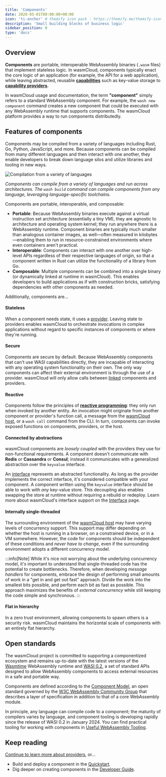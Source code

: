 ```yaml
---
title: 'Components'
date: 2020-05-01T00:00:00+00:00
icon: 'ti-anchor' # themify icon pack : https://themify.me/themify-icons
description: 'Small building blocks of business logic'
sidebar_position: 0
type: 'docs'
---
```


## Overview

**Components** are portable, interoperable WebAssembly binaries (`.wasm` files) that implement stateless logic. In wasmCloud, components typically enact the core logic of an application (for example, the API for a web application), while leaving abstracted, reusable [**capabilities**](/docs/concepts/capabilities/) such as key-value storage to [**capability providers**](/docs/concepts/providers/).

In wasmCloud usage and documentation, the term **"component"** simply refers to a standard WebAssembly component. For example, the `wash new component` command creates a new component that could be executed with any WebAssembly runtime that supports components. The wasmCloud platform provides a way to run components distributedly.

## Features of components

Components may be compiled from a variety of languages including Rust, Go, Python, JavaScript, and more. Because components can be compiled from many different languages and then interact with one another, they enable developers to break down language silos and utilize libraries and tooling in new ways. 

![Compilation from a variety of languages](../../static/img/compile.png)

*Components can compile from a variety of languages and run across architectures. The `wash build` command can compile components from any language, leveraging language-specific toolchains.*

Components are portable, interoperable, and composable:

* **Portable**: Because WebAssembly binaries execute against a virtual instruction set architecture (essentially a tiny VM), they are agnostic to architecture and operating system kernel; they run anywhere there is a WebAssembly runtime. Component binaries are typically much smaller than analogous container images, as well&mdash;often measured in kilobytes&mdash;enabling them to run in resource-constrained environments where even containers aren't practical. 
* **Interoperable**: Components can interact with one another over high-level APIs regardless of their respective languages of origin, so that a component written in Rust can utilize the functionality of a library from Go. 
* **Composable**: Multiple components can be combined into a single binary (or dynamically linked at runtime in wasmCloud). This enables developers to build applications as if with construction bricks, satisfying dependencies with other components as needed.  

Additionally, components are...

#### Stateless

When a component needs state, it uses a [provider](/docs/concepts/providers). Leaving state to providers enables wasmCloud to orchestrate invocations in complex applications without regard to specific instances of components or where they're running.

#### Secure

Components are secure by default. Because WebAssembly components that can't use WASI capabilities directly, they are incapable of interacting with any operating system functionality on their own. The only way components can affect their external environment is through the use of a provider. wasmCloud will only allow calls between [linked](/docs/concepts/linking-components/) components and providers.

#### Reactive

Components follow the principles of **[reactive programming](https://en.wikipedia.org/wiki/Reactive_programming)**: they only run when invoked by another entity. An invocation might originate from another component or provider's function call, a message from the [wasmCloud host](/docs/concepts/hosts/), or a `wash call` command from the CLI. In turn, components can invoke exposed functions on components, providers, or the host.

#### Connected by abstractions

wasmCloud components are _loosely coupled_ with the providers they use for non-functional requirements. A component doesn't communicate with **Redis** or **Cassandra** or **Consul**; instead it communicates with a generalized abstraction over the `keyvalue` interface.

An [interface](/docs/concepts/interfaces) represents an abstracted functionality. As long as the provider implements the correct interface, it's considered compatible with your component. A component written using the `keyvalue` interface should be able to work with _any_ key-value store. This decoupling also enables swapping the store at runtime without requiring a rebuild or redeploy. Learn more about wasmCloud's interface support on the [Interface](/docs/concepts/interfaces) page.

#### Internally single-threaded

The surrounding environment of the [wasmCloud host](/docs/concepts/hosts/) may have varying levels of concurrency support. This support may differ depending on whether the host is running in a browser, on a constrained device, or in a VM somewhere. However, the code for components should be independent of these conditions and _never have to change_, even if the surrounding environment adopts a different concurrency model.

:::info[Note]
While it's nice not worrying about the underlying concurrency model, it's important to understand that single-threaded code has the potential to create bottlenecks. Therefore, when developing _message handlers_ for components, embrace the design of performing small amounts of work in a "get in and get out fast" approach. Divide the work into the smallest bits possible, and perform each bit as fast as possible. This approach maximizes the benefits of _external concurrency_ while still keeping the code simple and synchronous.
:::

#### Flat in hierarchy

In a zero trust environment, allowing components to spawn others is a security risk. wasmCloud maintains the horizontal scale of components with an entirely flat hierarchy.

## Open standards

The wasmCloud project is committed to supporting a componentized ecosystem and remains up-to-date with the latest versions of the [Wasmtime](https://wasmtime.dev/) WebAssembly runtime and [WASI 0.2](https://github.com/WebAssembly/WASI/blob/main/preview2/README.md), a set of standard APIs designed to allow WebAssembly components to access external resources in a safe and portable way.

Components are defined according to the [Component Model](https://github.com/WebAssembly/component-model), an open standard governed by the [W3C WebAssembly Community Group](https://www.w3.org/community/webassembly/) that describes a layer of specification in addition to that of a core WebAssembly module. 

In principle, any language can compile code to a component; the maturity of compilers varies by language, and component tooling is developing rapidly since the release of WASI 0.2 in January 2024. You can find practical tooling for working with components in [Useful WebAssembly Tooling](/docs/ecosystem/useful-webassembly-tools/).

## Keep reading

[Continue to learn more about providers](/docs/concepts/providers.mdx), or...

- Build and deploy a component in the [Quickstart](/docs/tour/hello-world).
- Dig deeper on creating components in the [Developer Guide](/docs/developer/components/).
